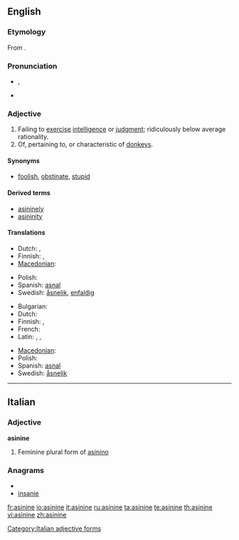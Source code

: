 {{was wotd|2008|January|9}}
==English==

===Etymology===
From {{etyl|la}} {{term|asininus|asinīnus|of a donkey or ass|lang=la}}.

===Pronunciation===
* {{a|RP|US}} {{IPA|/ˈæs.ɪ.naɪn/|/ˈæs.ə.naɪn/}}, {{SAMPA|/"{s.I.naIn/|/"{s.@.naIn/}}
* {{audio|en-us-asinine.ogg|Audio (US)}}

===Adjective===
{{en-adj}}

# Failing to [[exercise]] [[intelligence]] or [[judgment]]; ridiculously below average rationality.
# Of, pertaining to, or characteristic of [[donkey]]s.

====Synonyms====
* {{sense|failing to exercise intelligence or judgment}} [[foolish]], [[obstinate]], [[stupid]]

====Derived terms====
* [[asininely]]
* [[asininity]]

====Translations====
{{trans-top|failing to exercise intelligence or judgment}}
* Dutch: {{t|nl|oerdom}}, {{t+|nl|achterlijk}}
* Finnish: {{t+|fi|typerä}}, {{t-|fi|aasimainen}}
* [[Macedonian]]: {{t-|mk|глуп|m|tr=glup|xs=Macedonian}}
{{trans-mid}}
* Polish: {{t+|pl|debilny|m}}
* Spanish: [[asnal]] {{m|f}}
* Swedish: [[åsnelik]], [[enfaldig]]
{{trans-bottom}}

{{trans-top|of or relating to a donkey}}
* Bulgarian: {{t|bg|магарешки|sc=Cyrl}}
* Dutch: {{t-|nl|ezelachtig}}
* Finnish: {{t+|fi|aasi|alt=aasi-}}, {{t+|fi|aasi|alt=aasin-}}
* French: {{t+|fr|asinine}}
* Latin: {{t-|la|asininus|m|alt=asinīnus}}, {{t-|la|asinina|f|alt=asinīna}}, {{t-|la|asininum|n|alt=asinīnum}}
{{trans-mid}}
* [[Macedonian]]: {{t|mk|магарешки|m|tr=magáreški|xs=Macedonian}}
* Polish: {{t+|pl|ośli|m}}
* Spanish: [[asnal]]
* Swedish: [[åsnelik]]
{{trans-bottom}}

----

==Italian==

===Adjective===
'''asinine''' {{f}}

# Feminine plural form of [[asinino]]

===Anagrams===
* {{alphagram|aeiinns}}
* [[insanie#Italian|insanie]]

[[Category:Italian adjective forms]]

[[fr:asinine]]
[[io:asinine]]
[[it:asinine]]
[[ru:asinine]]
[[ta:asinine]]
[[te:asinine]]
[[th:asinine]]
[[vi:asinine]]
[[zh:asinine]]